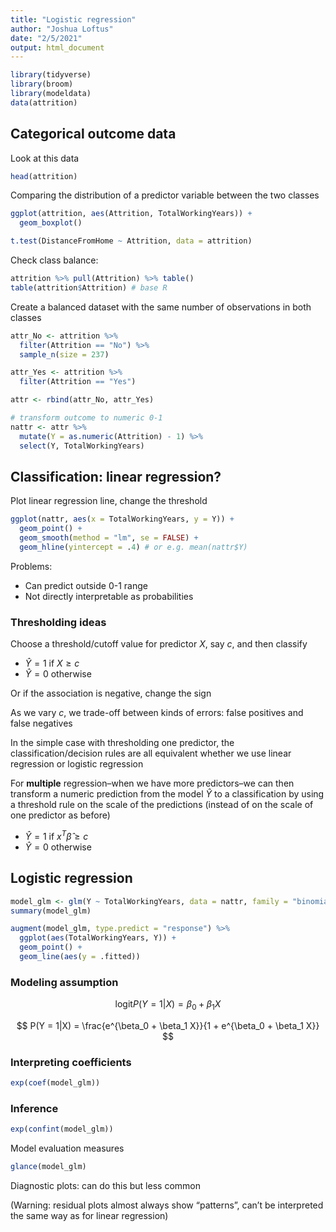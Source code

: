 ```yaml
---
title: "Logistic regression"
author: "Joshua Loftus"
date: "2/5/2021"
output: html_document
---
```


```r
library(tidyverse)
library(broom)
library(modeldata)
data(attrition)
```

## Categorical outcome data

Look at this data

```r
head(attrition)
```

Comparing the distribution of a predictor variable between the two classes

```r
ggplot(attrition, aes(Attrition, TotalWorkingYears)) + 
  geom_boxplot()
```


```r
t.test(DistanceFromHome ~ Attrition, data = attrition)
```

Check class balance:

```r
attrition %>% pull(Attrition) %>% table()
table(attrition$Attrition) # base R
```

Create a balanced dataset with the same number of observations in both classes

```r
attr_No <- attrition %>%
  filter(Attrition == "No") %>%
  sample_n(size = 237)

attr_Yes <- attrition %>%
  filter(Attrition == "Yes")

attr <- rbind(attr_No, attr_Yes)

# transform outcome to numeric 0-1
nattr <- attr %>% 
  mutate(Y = as.numeric(Attrition) - 1) %>%
  select(Y, TotalWorkingYears)
```


## Classification: linear regression?

Plot linear regression line, change the threshold

```r
ggplot(nattr, aes(x = TotalWorkingYears, y = Y)) + 
  geom_point() +
  geom_smooth(method = "lm", se = FALSE) +
  geom_hline(yintercept = .4) # or e.g. mean(nattr$Y)
```

Problems:

- Can predict outside 0-1 range
- Not directly interpretable as probabilities

### Thresholding ideas

Choose a threshold/cutoff value for predictor $X$, say $c$, and then classify

- $\hat Y = 1$ if $X \geq c$
- $\hat Y = 0$ otherwise

Or if the association is negative, change the sign

As we vary $c$, we trade-off between kinds of errors: false positives and false negatives

In the simple case with thresholding one predictor, the classification/decision rules are all equivalent whether we use linear regression or logistic regression

For **multiple** regression--when we have more predictors--we can then transform a numeric prediction from the model $\hat Y$ to a classification by using a threshold rule on the scale of the predictions (instead of on the scale of one predictor as before)

- $\hat Y = 1$ if $x^T \hat \beta \geq c$
- $\hat Y = 0$ otherwise

## Logistic regression

```r
model_glm <- glm(Y ~ TotalWorkingYears, data = nattr, family = "binomial")
summary(model_glm)
```

```r
augment(model_glm, type.predict = "response") %>%
  ggplot(aes(TotalWorkingYears, Y)) + 
  geom_point() +
  geom_line(aes(y = .fitted))
```

### Modeling assumption

$$
\text{logit} P(Y = 1|X) = \beta_0 + \beta_1 X
$$

$$
P(Y = 1|X) = \frac{e^{\beta_0 + \beta_1 X}}{1 + e^{\beta_0 + \beta_1 X}}
$$

### Interpreting coefficients


```r
exp(coef(model_glm))
```

### Inference

```r
exp(confint(model_glm))
```

Model evaluation measures

```r
glance(model_glm)
```

Diagnostic plots: can do this but less common

(Warning: residual plots almost always show "patterns", can't be interpreted the same way as for linear regression)

